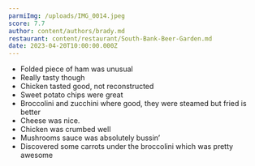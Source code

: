 ```yaml
---
parmiImg: /uploads/IMG_0014.jpeg
score: 7.7
author: content/authors/brady.md
restaurant: content/restaurant/South-Bank-Beer-Garden.md
date: 2023-04-20T10:00:00.000Z
---
```


* Folded piece of ham was unusual
* Really tasty though
* Chicken tasted good, not reconstructed 
* Sweet potato chips were great
* Broccolini and zucchini where good, they were steamed but fried is better
* Cheese was nice.
* Chicken was crumbed well
* Mushrooms sauce was absolutely bussin’
* Discovered some carrots under the broccolini which was pretty awesome
